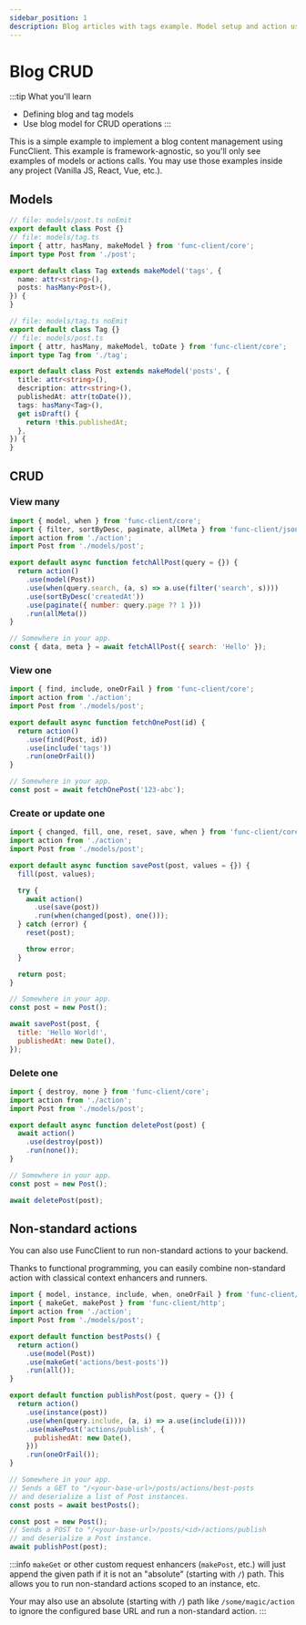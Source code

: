 ```yaml
---
sidebar_position: 1
description: Blog articles with tags example. Model setup and action usage.
---
```


# Blog CRUD

:::tip What you'll learn
- Defining blog and tag models
- Use blog model for CRUD operations
:::

This is a simple example to implement a blog content management using
FuncClient. This example is framework-agnostic, so you'll only see
examples of models or actions calls. You may use those examples inside
any project (Vanilla JS, React, Vue, etc.).

## Models

```ts title="models/tag.ts"
// file: models/post.ts noEmit
export default class Post {}
// file: models/tag.ts
import { attr, hasMany, makeModel } from 'func-client/core';
import type Post from './post';

export default class Tag extends makeModel('tags', {
  name: attr<string>(),
  posts: hasMany<Post>(),
}) {
}
```

```ts title="models/post.ts"
// file: models/tag.ts noEmit
export default class Tag {}
// file: models/post.ts
import { attr, hasMany, makeModel, toDate } from 'func-client/core';
import type Tag from './tag';

export default class Post extends makeModel('posts', {
  title: attr<string>(),
  description: attr<string>(),
  publishedAt: attr(toDate()),
  tags: hasMany<Tag>(),
  get isDraft() {
    return !this.publishedAt;
  },
}) {
}
```

## CRUD

### View many

```javascript
import { model, when } from 'func-client/core';
import { filter, sortByDesc, paginate, allMeta } from 'func-client/jsonapi';
import action from './action';
import Post from './models/post';

export default async function fetchAllPost(query = {}) {
  return action()
    .use(model(Post))
    .use(when(query.search, (a, s) => a.use(filter('search', s))))
    .use(sortByDesc('createdAt'))
    .use(paginate({ number: query.page ?? 1 }))
    .run(allMeta())
}

// Somewhere in your app.
const { data, meta } = await fetchAllPost({ search: 'Hello' });
```

### View one

```javascript
import { find, include, oneOrFail } from 'func-client/core';
import action from './action';
import Post from './models/post';

export default async function fetchOnePost(id) {
  return action()
    .use(find(Post, id))
    .use(include('tags'))
    .run(oneOrFail())
}

// Somewhere in your app.
const post = await fetchOnePost('123-abc');
```

### Create or update one

```javascript
import { changed, fill, one, reset, save, when } from 'func-client/core';
import action from './action';
import Post from './models/post';

export default async function savePost(post, values = {}) {
  fill(post, values);

  try {
    await action()
      .use(save(post))
      .run(when(changed(post), one()));
  } catch (error) {
    reset(post);

    throw error;
  }

  return post;
}

// Somewhere in your app.
const post = new Post();

await savePost(post, {
  title: 'Hello World!',
  publishedAt: new Date(),
});
```

### Delete one

```javascript
import { destroy, none } from 'func-client/core';
import action from './action';
import Post from './models/post';

export default async function deletePost(post) {
  await action()
    .use(destroy(post))
    .run(none());
}

// Somewhere in your app.
const post = new Post();

await deletePost(post);
```

## Non-standard actions

You can also use FuncClient to run non-standard actions to your backend.

Thanks to functional programming, you can easily combine non-standard action
with classical context enhancers and runners.

```javascript
import { model, instance, include, when, oneOrFail } from 'func-client/core';
import { makeGet, makePost } from 'func-client/http';
import action from './action';
import Post from './models/post';

export default function bestPosts() {
  return action()
    .use(model(Post))
    .use(makeGet('actions/best-posts'))
    .run(all());
}

export default function publishPost(post, query = {}) {
  return action()
    .use(instance(post))
    .use(when(query.include, (a, i) => a.use(include(i))))
    .use(makePost('actions/publish', {
      publishedAt: new Date(),
    }))
    .run(oneOrFail());
}

// Somewhere in your app.
// Sends a GET to "/<your-base-url>/posts/actions/best-posts
// and deserialize a list of Post instances.
const posts = await bestPosts();

const post = new Post();
// Sends a POST to "/<your-base-url>/posts/<id>/actions/publish
// and deserialize a Post instance.
await publishPost(post);
```

:::info
`makeGet` or other custom request enhancers (`makePost`, etc.) will just append
the given path if it is not an "absolute" (starting with `/`) path.
This allows you to run non-standard actions scoped to an instance, etc.

Your may also use an absolute (starting with `/`) path like `/some/magic/action`
to ignore the configured base URL and run a non-standard action.
:::

